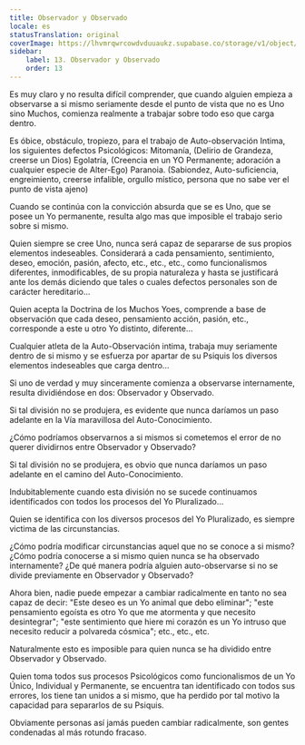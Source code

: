 ```yaml
---
title: Observador y Observado
locale: es
statusTranslation: original
coverImage: https://lhvmrqwrcowdvduuaukz.supabase.co/storage/v1/object/public/strapi-uploads/small_cover-tratado-de-psicologia-revolucionaria.webp-5e15e1cec4e0ebebcde5d7fc7565d8fd.webp
sidebar:
    label: 13. Observador y Observado
    order: 13
---
```

Es muy claro y no resulta difícil comprender, que cuando alguien empieza a observarse a si mismo seriamente desde el punto de vista que no es Uno sino Muchos, comienza realmente a trabajar sobre todo eso que carga dentro.

Es óbice, obstáculo, tropiezo, para el trabajo de Auto-observación Intima, los siguientes defectos Psicológicos: Mitomanía, (Delirio de Grandeza, creerse un Dios) Egolatría, (Creencia en un YO Permanente; adoración a cualquier especie de Alter-Ego) Paranoia. (Sabiondez, Auto-suficiencia, engreimiento, creerse infalible, orgullo místico, persona que no sabe ver el punto de vista ajeno)

Cuando se continúa con la convicción absurda que se es Uno, que se posee un Yo permanente, resulta algo mas que imposible el trabajo serio sobre si mismo.

Quien siempre se cree Uno, nunca será capaz de separarse de sus propios elementos indeseables. Considerará a cada pensamiento, sentimiento, deseo, emoción, pasión, afecto, etc., etc., etc., como funcionalismos diferentes, inmodificables, de su propia naturaleza y hasta se justificará ante los demás diciendo que tales o cuales defectos personales son de carácter hereditario...

Quien acepta la Doctrina de los Muchos Yoes, comprende a base de observación que cada deseo, pensamiento acción, pasión, etc., corresponde a este u otro Yo distinto, diferente...

Cualquier atleta de la Auto-Observación intima, trabaja muy seriamente dentro de si mismo y se esfuerza por apartar de su Psiquis los diversos elementos indeseables que carga dentro...

Si uno de verdad y muy sinceramente comienza a observarse internamente, resulta dividiéndose en dos: Observador y Observado.

Si tal división no se produjera, es evidente que nunca daríamos un paso adelante en la Vía maravillosa del Auto-Conocimiento.

¿Cómo podríamos observarnos a si mismos si cometemos el error de no querer dividirnos entre Observador y Observado?

Si tal división no se produjera, es obvio que nunca daríamos un paso adelante en el camino del Auto-Conocimiento.

Indubitablemente cuando esta división no se sucede continuamos identificados con todos los procesos del Yo Pluralizado...

Quien se identifica con los diversos procesos del Yo Pluralizado, es siempre victima de las circunstancias.

¿Cómo podría modificar circunstancias aquel que no se conoce a si mismo? ¿Cómo podría conocerse a si mismo quien nunca se ha observado internamente? ¿De qué manera podría alguien auto-observarse si no se divide previamente en Observador y Observado?

Ahora bien, nadie puede empezar a cambiar radicalmente en tanto no sea capaz de decir: "Este deseo es un Yo animal que debo eliminar"; "este pensamiento egoísta es otro Yo que me atormenta y que necesito desintegrar"; "este sentimiento que hiere mi corazón es un Yo intruso que necesito reducir a polvareda cósmica"; etc., etc., etc.

Naturalmente esto es imposible para quien nunca se ha dividido entre Observador y Observado.

Quien toma todos sus procesos Psicológicos como funcionalismos de un Yo Único, Individual y Permanente, se encuentra tan identificado con todos sus errores, los tiene tan unidos a si mismo, que ha perdido por tal motivo la capacidad para separarlos de su Psiquis.

Obviamente personas así jamás pueden cambiar radicalmente, son gentes condenadas al más rotundo fracaso.
